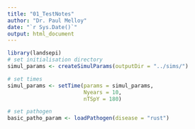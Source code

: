 ```yaml
---
title: "01_TestNotes"
author: "Dr. Paul Melloy"
date: "`r Sys.Date()`"
output: html_document
---
```


```r
library(landsepi)
# set initialisation directory
simul_params <- createSimulParams(outputDir = "../sims/")
```

```r
# set times
simul_params <- setTime(params = simul_params, 
                        Nyears = 10, 
                        nTSpY = 180)

# set pathogen
basic_patho_param <- loadPathogen(disease = "rust")
```

